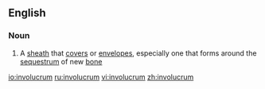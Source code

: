 ==English==

===Noun===
{{en-noun|involucra}}

# A [[sheath]] that [[cover]]s or [[envelope]]s, especially one that forms around the [[sequestrum]] of new [[bone]]

[[io:involucrum]]
[[ru:involucrum]]
[[vi:involucrum]]
[[zh:involucrum]]